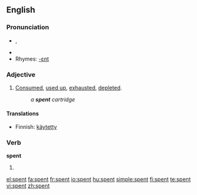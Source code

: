 ==English==

{{rank|marriage|religious|allow|875|spent|soldiers|speech|fast}}

===Pronunciation===
*{{IPA|/ˈspɛnt/}}, {{SAMPA|/"spEnt/}}
*{{audio|en-us-spent.ogg|Audio (US)}}
*Rhymes: [[Rhymes:English:-ɛnt|-ɛnt]]

===Adjective===
{{en-adj|-}}

# [[consumed|Consumed]], [[used up]], [[exhaust]]ed, [[deplete]]d.
#:''a '''spent''' cartridge''

====Translations====
*Finnish: [[käytetty]]

===Verb===
'''spent'''

# {{past of|spend}}

[[el:spent]]
[[fa:spent]]
[[fr:spent]]
[[io:spent]]
[[hu:spent]]
[[simple:spent]]
[[fi:spent]]
[[te:spent]]
[[vi:spent]]
[[zh:spent]]